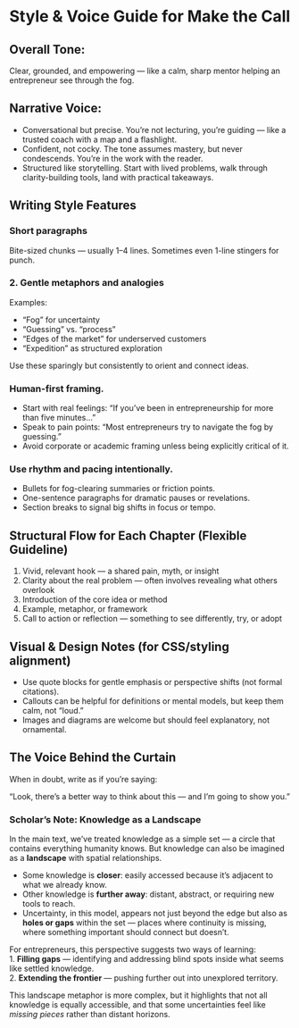 # Style & Voice Guide for Make the Call {#sec-style-chapter}

## Overall Tone:

Clear, grounded, and empowering — like a calm, sharp mentor helping an entrepreneur see through the fog.

## Narrative Voice:

- Conversational but precise. You’re not lecturing, you’re guiding — like a trusted coach with a map and a flashlight.
- Confident, not cocky. The tone assumes mastery, but never condescends. You’re in the work with the reader.
- Structured like storytelling. Start with lived problems, walk through clarity-building tools, land with practical takeaways.

## Writing Style Features

### Short paragraphs

Bite-sized chunks — usually 1–4 lines. Sometimes even 1-line stingers for punch.

### 2. Gentle metaphors and analogies

Examples:

- “Fog” for uncertainty
- “Guessing” vs. “process”
- “Edges of the market” for underserved customers
- “Expedition” as structured exploration

Use these sparingly but consistently to orient and connect ideas.

### Human-first framing.
- Start with real feelings: “If you’ve been in entrepreneurship for more than five minutes…”
- Speak to pain points: “Most entrepreneurs try to navigate the fog by guessing.”
- Avoid corporate or academic framing unless being explicitly critical of it.

### Use rhythm and pacing intentionally.
- Bullets for fog-clearing summaries or friction points. 
- One-sentence paragraphs for dramatic pauses or revelations.
- Section breaks to signal big shifts in focus or tempo.


## Structural Flow for Each Chapter (Flexible Guideline)
1.	Vivid, relevant hook — a shared pain, myth, or insight
2.	Clarity about the real problem — often involves revealing what others overlook
3.	Introduction of the core idea or method
4.	Example, metaphor, or framework
5.	Call to action or reflection — something to see differently, try, or adopt


## Visual & Design Notes (for CSS/styling alignment)
-	Use quote blocks for gentle emphasis or perspective shifts (not formal citations).
- Callouts can be helpful for definitions or mental models, but keep them calm, not “loud.”
- Images and diagrams are welcome but should feel explanatory, not ornamental.


## The Voice Behind the Curtain

When in doubt, write as if you’re saying:

“Look, there’s a better way to think about this — and I’m going to show you.”



::: {.callout-note}
### Scholar’s Note: Knowledge as a Landscape  

In the main text, we’ve treated knowledge as a simple set — a circle that contains everything humanity knows. But knowledge can also be imagined as a **landscape** with spatial relationships.  

- Some knowledge is **closer**: easily accessed because it’s adjacent to what we already know.  
- Other knowledge is **further away**: distant, abstract, or requiring new tools to reach.  
- Uncertainty, in this model, appears not just beyond the edge but also as **holes or gaps** within the set — places where continuity is missing, where something important should connect but doesn’t.  

For entrepreneurs, this perspective suggests two ways of learning:  
1. **Filling gaps** — identifying and addressing blind spots inside what seems like settled knowledge.  
2. **Extending the frontier** — pushing further out into unexplored territory.  

This landscape metaphor is more complex, but it highlights that not all knowledge is equally accessible, and that some uncertainties feel like *missing pieces* rather than distant horizons.  

:::